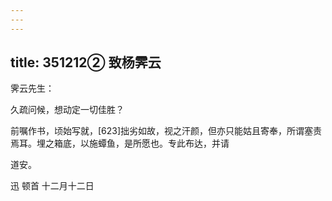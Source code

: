 ```yaml
---
---
---
```

title: 351212② 致杨霁云
---




霁云先生：

久疏问候，想动定一切佳胜？

前嘱作书，顷始写就，[623]拙劣如故，视之汗颜，但亦只能姑且寄奉，所谓塞责焉耳。埋之箱底，以施蟫鱼，是所愿也。专此布达，并请

道安。

迅 顿首 十二月十二日